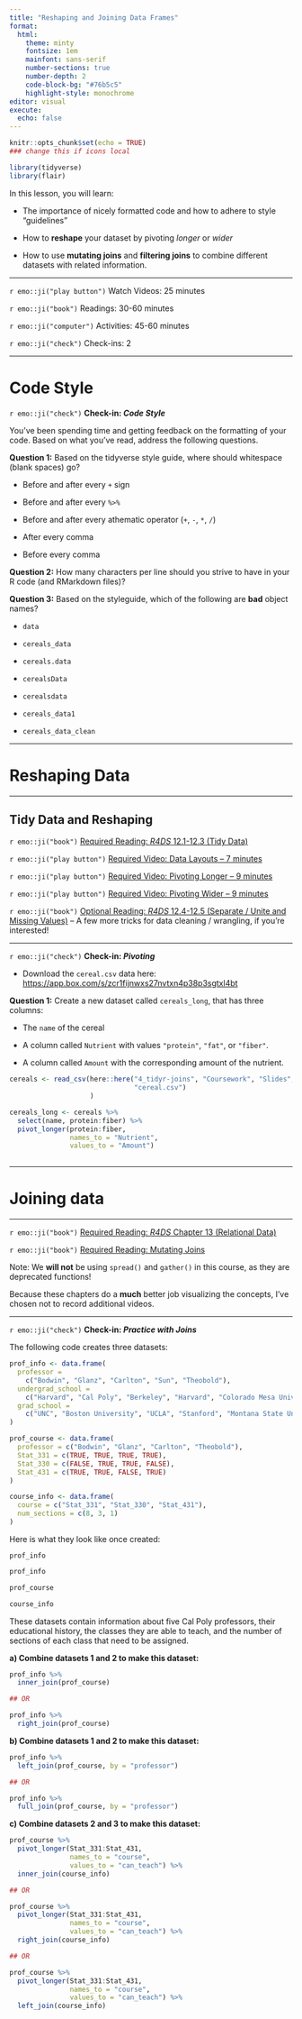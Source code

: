 ```yaml
---
title: "Reshaping and Joining Data Frames"
format: 
  html: 
    theme: minty
    fontsize: 1em
    mainfont: sans-serif
    number-sections: true
    number-depth: 2
    code-block-bg: "#76b5c5"
    highlight-style: monochrome
editor: visual
execute: 
  echo: false
---
```


```r
knitr::opts_chunk$set(echo = TRUE)
### change this if icons local
```

```r
library(tidyverse)
library(flair)
```


In this lesson, you will learn:

* The importance of nicely formatted code and how to adhere to 
style "guidelines"

* How to **reshape** your dataset by pivoting *longer* or *wider*

* How to use **mutating joins** and **filtering joins** to combine different
datasets with related information.


---

`r emo::ji("play button")` Watch Videos: 25 minutes  

`r emo::ji("book")` Readings: 30-60 minutes   

`r emo::ji("computer")` Activities: 45-60 minutes  
  
`r emo::ji("check")` Check-ins: 2


---

# Code Style 

`r emo::ji("check")` **Check-in: _Code Style_**

You've been spending time and getting feedback on the formatting of your code. 
Based on what you've read, address the following questions. 

**Question 1:** Based on the tidyverse style guide, where should whitespace
(blank spaces) go? 

- Before and after every `+` sign

- Before and after every `%>%`

- Before and after every athematic operator (`+`, `-`, `*`, `/`)

- After every comma

- Before every comma

**Question 2:** How many characters per line should you strive to have in your 
R code (and RMarkdown files)?

**Question 3:** Based on the styleguide, which of the following are **bad**
object names?

- `data`

- `cereals_data`

- `cereals.data`

- `cerealsData`

- `cerealsdata`

- `cereals_data1`

- `cereals_data_clean`

---

# Reshaping Data

---

## Tidy Data and Reshaping

`r emo::ji("book")` [Required Reading: *R4DS* 12.1-12.3 (Tidy Data)](https://r4ds.had.co.nz/tidy-data.html)

`r emo::ji("play button")` [Required Video: Data Layouts -- 7 minutes](http://somup.com/crfFrmF6VQ)

`r emo::ji("play button")` [Required Video: Pivoting Longer -- 9 minutes](http://somup.com/crfF3NF6hg)

`r emo::ji("play button")` [Required Video: Pivoting Wider -- 9 minutes](http://somup.com/crfqebF63k)

`r emo::ji("book")` [Optional Reading: *R4DS* 12.4-12.5 (Separate / Unite and Missing Values)](https://r4ds.had.co.nz/tidy-data.html) -- A few more tricks for data cleaning / wrangling, if you're interested!


---

`r emo::ji("check")` **Check-in: _Pivoting_**

- Download the `cereal.csv` data here: [https://app.box.com/s/zcr1fijnwxs27nvtxn4p38p3sgtxl4bt](https://app.box.com/s/zcr1fijnwxs27nvtxn4p38p3sgtxl4bt)

**Question 1:** Create a new dataset called `cereals_long`, that has three
columns:

* The `name` of the cereal

* A column called `Nutrient` with values `"protein"`, `"fat"`, or `"fiber"`.

* A column called `Amount` with the corresponding amount of the nutrient.

```r

cereals <- read_csv(here::here("4_tidyr-joins", "Coursework", "Slides", 
                               "cereal.csv")
                    )

cereals_long <- cereals %>% 
  select(name, protein:fiber) %>% 
  pivot_longer(protein:fiber, 
               names_to = "Nutrient", 
               values_to = "Amount")
  
```


---

# Joining data

---

`r emo::ji("book")` [Required Reading: *R4DS* Chapter 13 (Relational Data)](https://r4ds.had.co.nz/relational-data.html)


`r emo::ji("book")` [Required Reading: Mutating Joins](https://www.garrickadenbuie.com/project/tidyexplain/)

::: {.callout-important}
Note: We **will not** be using `spread()` and `gather()` in this course, as
they are deprecated functions!
:::

::: {.callout-note}
Because these chapters do a __much__
better job visualizing the concepts, I've chosen not to record additional
videos. 
:::

---

`r emo::ji("check")` **Check-in: _Practice with Joins_**

The following code creates three datasets:

```r
prof_info <- data.frame(
  professor = 
    c("Bodwin", "Glanz", "Carlton", "Sun", "Theobold"),
  undergrad_school = 
    c("Harvard", "Cal Poly", "Berkeley", "Harvard", "Colorado Mesa University"),
  grad_school = 
    c("UNC", "Boston University", "UCLA", "Stanford", "Montana State University")
)

prof_course <- data.frame(
  professor = c("Bodwin", "Glanz", "Carlton", "Theobold"),
  Stat_331 = c(TRUE, TRUE, TRUE, TRUE),
  Stat_330 = c(FALSE, TRUE, TRUE, FALSE),
  Stat_431 = c(TRUE, TRUE, FALSE, TRUE)
)

course_info <- data.frame(
  course = c("Stat_331", "Stat_330", "Stat_431"),
  num_sections = c(8, 3, 1)
)

```

Here is what they look like once created:

`prof_info`

```r

prof_info

prof_course 

course_info
```

These datasets contain information about five Cal Poly professors, their
educational history, the classes they are able to teach, and the number of
sections of each class that need to be assigned.

**a) Combine datasets 1 and 2 to make this dataset:**

```r

prof_info %>% 
  inner_join(prof_course)

```

```r
## OR 

prof_info %>%
  right_join(prof_course)

```

**b) Combine datasets 1 and 2 to make this dataset:**

```r

prof_info %>% 
  left_join(prof_course, by = "professor")

```

```r
## OR 

prof_info %>% 
  full_join(prof_course, by = "professor")

```


**c) Combine datasets 2 and 3 to make this dataset:**

```r
prof_course %>%
  pivot_longer(Stat_331:Stat_431, 
               names_to = "course",
               values_to = "can_teach") %>%
  inner_join(course_info)

```

```r
## OR

prof_course %>%
  pivot_longer(Stat_331:Stat_431, 
               names_to = "course",
               values_to = "can_teach") %>%
  right_join(course_info)

## OR

prof_course %>%
  pivot_longer(Stat_331:Stat_431, 
               names_to = "course",
               values_to = "can_teach") %>%
  left_join(course_info)

```

